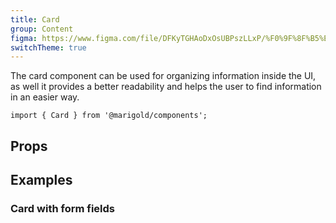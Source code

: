 ```yaml
---
title: Card
group: Content
figma: https://www.figma.com/file/DFKyTGHAoDxOsUBPszLLxP/%F0%9F%8F%B5%EF%B8%8FMarigold?node-id=3547%3A4992
switchTheme: true
---
```


The card component can be used for organizing information inside the UI, as well it provides a better readability and helps the user to find information in an easier way.

<Preview>
  <CardDemo />
</Preview>

```tsx
import { Card } from '@marigold/components';
```

## Props

<ApperanceTable component={title} />

<PropsTable />

## Examples

### Card with form fields

```tsx preview file=components/Card/card-form.demo.tsx

```
